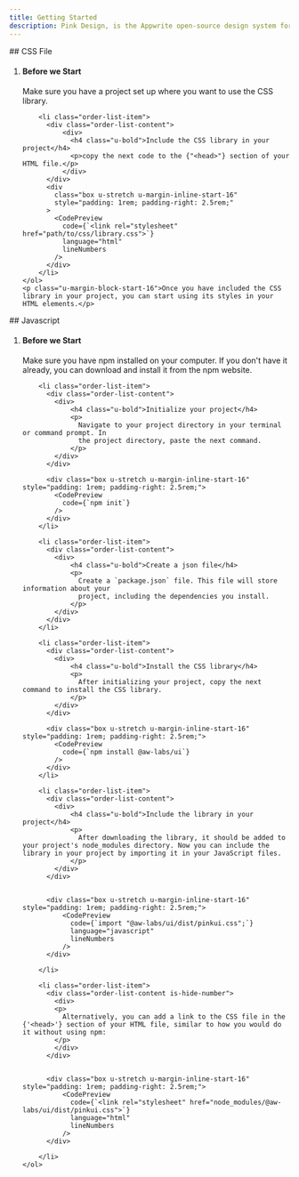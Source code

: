 ```yaml
---
title: Getting Started
description: Pink Design, is the Appwrite open-source design system for building consistent and reusable user interfaces. To learn how to use the library, follow the steps below.
---
```



<section class="common-section">
## CSS File
    <ol class="order-list u-margin-block-start-16">
        <li class="order-list-item">
          <div class="order-list-content">
            <div>
                <h4 class="u-bold">Before we Start</h4>
                <p>
                  Make sure you have a project set up where you want to use the CSS library.
                </p>
            </div>
          </div>
        </li>

        <li class="order-list-item">
          <div class="order-list-content">
              <div>
                <h4 class="u-bold">Include the CSS library in your project</h4>
                <p>copy the next code to the {"<head>"} section of your HTML file.</p>
              </div>
          </div>
          <div
            class="box u-stretch u-margin-inline-start-16"
            style="padding: 1rem; padding-right: 2.5rem;"
          >
            <CodePreview
              code={`<link rel="stylesheet" href="path/to/css/library.css">`}
              language="html"
              lineNumbers
            />
          </div>
        </li>
    </ol>
    <p class="u-margin-block-start-16">Once you have included the CSS library in your project, you can start using its styles in your HTML elements.</p>

</section>

<section class="common-section">
## Javascript
    <ol class="order-list u-margin-block-start-16">
        <li class="order-list-item">
          <div class="order-list-content">
            <div>
                <h4 class="u-bold">Before we Start</h4>
                <p>
                  Make sure you have npm installed on your computer. If you don't have it
                  already, you can download and install it from the npm website.
                </p>
            </div>
          </div>
        </li>

        <li class="order-list-item">
          <div class="order-list-content">
            <div>
                <h4 class="u-bold">Initialize your project</h4>
                <p>
                  Navigate to your project directory in your terminal or command prompt. In
                  the project directory, paste the next command.
                </p>
            </div>
          </div>

          <div class="box u-stretch u-margin-inline-start-16" style="padding: 1rem; padding-right: 2.5rem;">
            <CodePreview
              code={`npm init`}
            />
          </div>
        </li>

        <li class="order-list-item">
          <div class="order-list-content">
            <div>
                <h4 class="u-bold">Create a json file</h4>
                <p>
                  Create a `package.json` file. This file will store information about your
                  project, including the dependencies you install.
                </p>
            </div>
          </div>
        </li>

        <li class="order-list-item">
          <div class="order-list-content">
            <div>
                <h4 class="u-bold">Install the CSS library</h4>
                <p>
                  After initializing your project, copy the next command to install the CSS library.
                </p>
            </div>
          </div>

          <div class="box u-stretch u-margin-inline-start-16" style="padding: 1rem; padding-right: 2.5rem;">
            <CodePreview
              code={`npm install @aw-labs/ui`}
            />
          </div>
        </li>

        <li class="order-list-item">
          <div class="order-list-content">
            <div>
                <h4 class="u-bold">Include the library in your project</h4>
                <p>
                  After downloading the library, it should be added to your project's node_modules directory. Now you can include the library in your project by importing it in your JavaScript files.
                </p>
            </div>
          </div>


          <div class="box u-stretch u-margin-inline-start-16" style="padding: 1rem; padding-right: 2.5rem;">
              <CodePreview
                code={`import "@aw-labs/ui/dist/pinkui.css";`}
                language="javascript"
                lineNumbers
              />
          </div>

        </li>

        <li class="order-list-item">
          <div class="order-list-content is-hide-number">
            <div>
            <p>
              Alternatively, you can add a link to the CSS file in the {'<head>'} section of your HTML file, similar to how you would do it without using npm:
            </p>
            </div>
          </div>


          <div class="box u-stretch u-margin-inline-start-16" style="padding: 1rem; padding-right: 2.5rem;">
              <CodePreview
                code={`<link rel="stylesheet" href="node_modules/@aw-labs/ui/dist/pinkui.css">`}
                language="html"
                lineNumbers
              />
          </div>

        </li>
    </ol>

</section>
